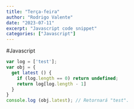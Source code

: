 ```yaml
---
title: "Terça-feira"
author: "Rodrigo Valente"
date: "2023-07-11"
excerpt: "Javascript code snippet"
categories: ["Javascript"]
---
```


#Javascript

```javascript
var log = ['test'];
var obj = {
  get latest () {
    if (log.length == 0) return undefined;
    return log[log.length - 1]
  }
}
console.log (obj.latest); // Retornará "test".
```
